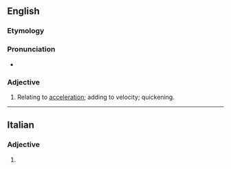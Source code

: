==English==

===Etymology===
{{suffix|accelerate|ive|lang=en}}

===Pronunciation===
* {{a|US}} {{IPA|/ɪk.ˈsɛl.ə.ˌɹeɪt.ɪv/|/æk.ˈsɛl.ə.ˌɹeɪt.ɪv/|lang=en}}

===Adjective===
{{en-adj}}

# Relating to [[acceleration]]; adding to velocity; quickening.

----

==Italian==

===Adjective===
{{head|it|adjective form}}

# {{feminine plural of|accelerativo|lang=it}}